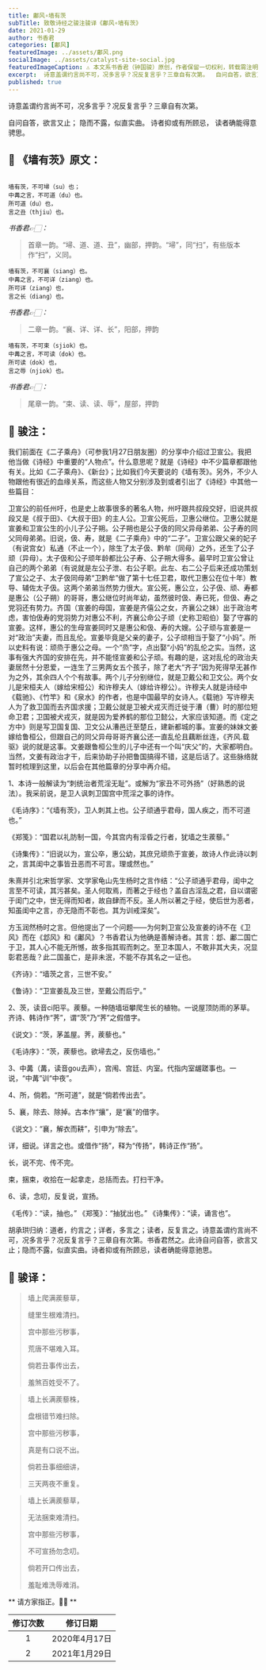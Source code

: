 ```yaml
---
title: 鄘风∘墙有茨
subTitle: 致敬诗经之骏注骏译《鄘风∘墙有茨》 
date: 2021-01-29 
author: 书香君
categories: [鄘风]
featuredImage: ../assets/鄘风.png
socialImage: ../assets/catalyst-site-social.jpg
featuredImageCaption: ⚠️️ 本文系书香君（钟国骏）原创，作者保留一切权利，转载需注明出处。
excerpt:  诗意盖谓约言尚不可，况多言乎？况反复言乎？三章自有次第。  自问自答，欲言又止； 隐而不露，似直实曲。 诗者抑或有所顾忌， 读者确能得意骋思。   
published: true
---
```


诗意盖谓约言尚不可，况多言乎？况反复言乎？三章自有次第。

自问自答，欲言又止；
隐而不露，似直实曲。
诗者抑或有所顾忌，
读者确能得意骋思。

## 🌼 《墙有茨》原文：
```

墙有茨，不可埽（su）也；
中冓之言，不可道（du）也。
所可道（du）也，
言之丑（thjiu）也。

```
*书香君👉🏻：* 

> 首章一韵。“埽、道、道、丑”，幽部，押韵。“埽”，同“扫”，有些版本作“扫”，义同。

```
墙有茨，不可襄（siang）也。
中冓之言，不可详（ziang）也。
所可详（ziang）也，
言之长（diang）也。

```
*书香君👉🏻：* 

> 二章一韵。“襄、详、详、长”，阳部，押韵

```
墙有茨，不可束（sjiok）也。
中冓之言，不可读（dok）也。
所可读（dok）也，
言之辱（njiok）也。

```
*书香君👉🏻：* 

> 尾章一韵。“束、读、读、辱”，屋部，押韵

## 🍁️ 骏注：

我们前面在《二子乘舟》（可参我1月27日朋友圈）的分享中介绍过卫宣公。我把他当做《诗经》中重要的“人物点”。什么意思呢？就是《诗经》中不少篇章都跟他有关。比如《二子乘舟》、《新台》；比如我们今天要说的《墙有茨》。另外，不少人物跟他有很近的血缘关系，而这些人物又分别涉及到或者引出了《诗经》中其他一些篇目：

卫宣公的前任州吁，也是史上故事很多的著名人物，州吁跟共叔段交好，旧说共叔段又是《叔于田》、《大叔于田》的主人公。卫宣公死后，卫惠公继位。卫惠公就是宣姜和卫宣公生的小儿子公子朔。公子朔也是公子伋的同父异母弟弟、公子寿的同父同母弟弟。旧说，伋、寿，就是《二子乘舟》中的“二子”。卫宣公跟父亲的妃子（有说宫女）私通（不止一个），除生了太子伋、黔牟（同母）之外，还生了公子顽（异母）。太子伋和公子顽年龄都比公子寿、公子朔大得多。最早时卫宣公曾让自己的两个弟弟（有说就是左公子泄、右公子职。此左、右二公子后来还成功策划了宣公之子、太子伋同母弟“卫黔牟”做了第十七任卫君，取代卫惠公在位十年）教导、辅佐太子伋。这两个弟弟当然势力很大。宣公死，惠公立，公子伋、顽、寿都是惠公（公子朔）的哥哥，惠公继位时尚年幼，虽然彼时伋、寿已死，但伋、寿之党羽还有势力。齐国（宣姜的母国，宣姜是齐僖公之女，齐襄公之妹）出于政治考虑，害怕伋寿的党羽势力对惠公不利，齐襄公命公子顽（史称卫昭伯）娶了守寡的宣姜。这样，惠公的生母宣姜同时又是惠公和伋、寿的大嫂。公子顽与宣姜是一对“政治”夫妻，而且乱伦。宣姜毕竟是父亲的妻子，公子顽相当于娶了“小妈”。所以史料有说：顽烝于惠公之母。一个“烝”字，点出娶“小妈”的乱伦之实。当然，这事有强大齐国的安排在先，并不能怪宣姜和公子顽。有趣的是，这对乱伦的政治夫妻居然十分恩爱，一连生了三男两女五个孩子，除了老大“齐子”因为死得早无甚作为之外，其余四人个个有故事。两个儿子分别继位，就是卫戴公和卫文公。两个女儿是宋桓夫人（嫁给宋桓公）和许穆夫人（嫁给许穆公）。许穆夫人就是诗经中《载驰》、《竹竿》和《泉水》的作者，也是中国最早的女诗人。《载驰》写许穆夫人为了救卫国而去齐国求援；卫戴公就是卫被犬戎灭而迁徙于漕（曹）时的那位短命卫君；卫国被犬戎灭，就是因为爱养鹤的那位卫懿公，大家应该知道。而《定之方中》则是写卫国复国、卫文公从漕邑迁至楚丘，建新都城的事。宣姜的妹妹文姜嫁给鲁桓公，但跟自己的同父异母哥哥齐襄公还一直乱伦且藕断丝连，《齐风.载驱》说的就是这事。文姜跟鲁桓公生的儿子中还有一个叫“庆父”的，大家都明白。当然，文姜有政治才干，后来协助子孙把鲁国搞得不错，这是后话了。这些脉络就暂时梳理到这里，以后会在其他篇章的分享中再介绍。

1、本诗一般解读为“刺统治者荒淫无耻”。或解为“家丑不可外扬”（好熟悉的说法）。我采前说，是卫人讽刺卫国宫中荒淫之事的诗作。

《毛诗序》：“《墙有茨》，卫人刺其上也。公子顽通乎君母，国人疾之，而不可道也。”

《郑笺》：“国君以礼防制一国，今其宫内有淫昏之行者，犹墙之生蒺藜。”

《诗集传》：“旧说以为，宣公卒，惠公幼，其庶兄顽烝于宣姜，故诗人作此诗以刺之，言其闺中之事皆丑恶而不可言。理或然也。”

朱熹并引北宋哲学家、文学家龟山先生杨时之言作结：“公子顽通乎君母，闺中之言至不可读，其污甚矣。圣人何取焉，而著之于经也？盖自古淫乱之君，自以谓密于闺门之中，世无得而知者，故自肆而不反。圣人所以著之于经，使后世为恶者，知虽闺中之言，亦无隐而不彰也。其为训戒深矣”。

方玉润然杨时之言。但他提出了一个问题——为何刺卫宣公及宣姜的诗不在《卫风》而在《邶风》和《鄘风》？书香君认为他确是善解诗者。其言：邶、鄘二国亡于卫，其人心不能无所憾，故多指其瑕而刺之。至卫本国人，不敢非其大夫，况显彰君恶哉？此二国虽亡，是非未泯，不能不存其名之一证也。

《齐诗》：“墙茨之言，三世不安。”

《鲁诗》：“卫宣姜乱及三世，至戴公而后宁。”

2、茨，读音ci阳平。蒺藜。一种随墙垣攀爬生长的植物。一说屋顶防雨的茅草。齐诗、韩诗作“荠”，谓“茨”乃“荠”之假借字。

《说文》：“茨，茅盖屋。荠，蒺藜也。”

《毛诗序》：“茨，蒺藜也。欲埽去之，反伤墙也。”

3、中冓（冓，读音gou去声），宫闱、宫廷、内室。代指内室龌蹉事也。一说，“中冓”训“中夜”。

4、所，倘若。“所可道”，就是“倘若传出去”。

5、襄，除去、除掉。古本作“攘”，是“襄”的借字。

《说文》：“襄，解衣而耕”，引申为“除去”。

详，细说。详言之也。或借作“扬”，释为“传扬”，韩诗正作“扬”。

长，说不完、传不完。

束，捆束，收拾在一起拿走，总括而去。打扫干净。

6、读，念叨，反复说，宣扬。

《毛传》：“读，抽也。”
《郑笺》：“抽犹出也。”
《诗集传》：“读，诵言也”。

胡承珙归纳：道者，约言之；详者，多言之；读者，反复言之。诗意盖谓约言尚不可，况多言乎？况反复言乎？三章自有次第。书香君然之。此诗自问自答，欲言又止；隐而不露，似直实曲。诗者抑或有所顾忌，读者确能得意驰思。

## 🍁️ 骏译：

> 墙上爬满蒺藜草，
> 
> 缝里生根难清扫。
> 
> 宫中那些污秽事，
> 
> 荒唐不堪难入耳。
> 
> 倘若丑事传出去，
> 
> 羞煞百姓受不了。

> 墙上长满蒺藜株，
> 
> 盘根错节难扫除。
> 
> 宫中那些污秽事，
> 
> 真是有口说不出。
> 
> 倘若丑事细细讲，
> 
> 三天两夜不重复。

> 墙上长满蒺藜草，
> 
> 无法捆束难清扫。
> 
> 宫中那些污秽事，
> 
> 不可宣扬勿念叨。
> 
> 倘若开口传出去，
> 
> 羞耻难洗辱难消。

** 请方家指正。🙏🏻 **

| 修订次数      | 修订日期 | 
|   :----: |    :----:   | 
| 1    | 2020年4月17日       | 
| 2    | 2021年1月29日       | 
